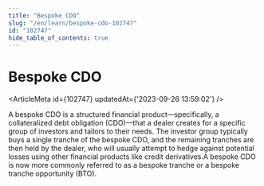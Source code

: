 ```yaml
---
title: "Bespoke CDO"
slug: "/en/learn/bespoke-cdo-102747"
id: "102747"
hide_table_of_contents: true
---
```



# Bespoke CDO

<ArticleMeta id={102747} updatedAt={'2023-09-26 13:59:02'} />
<div className='border-solid border-b border-t-0 my-4 border-[var(--ifm-color-gray-300)]' />

A bespoke CDO is a structured financial product—specifically, a collateralized debt obligation (CDO)—that a dealer creates for a specific group of investors and tailors to their needs. The investor group typically buys a single tranche of the bespoke CDO, and the remaining tranches are then held by the dealer, who will usually attempt to hedge against potential losses using other financial products like credit derivatives.A bespoke CDO is now more commonly referred to as a bespoke tranche or a bespoke tranche opportunity (BTO).
